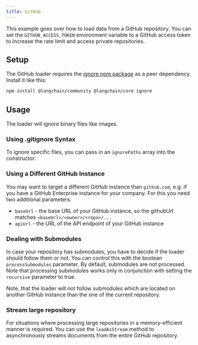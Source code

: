 ```yaml
---
title: GitHub
---
```


This example goes over how to load data from a GitHub repository.
You can set the `GITHUB_ACCESS_TOKEN` environment variable to a GitHub access token to increase the rate limit and access private repositories.

## Setup

The GitHub loader requires the [ignore npm package](https://www.npmjs.com/package/ignore) as a peer dependency. Install it like this:

```bash npm
npm install @langchain/community @langchain/core ignore
```

## Usage


<Github />

The loader will ignore binary files like images.

### Using .gitignore Syntax

To ignore specific files, you can pass in an `ignorePaths` array into the constructor:


<GithubIgnorePaths />

### Using a Different GitHub Instance

You may want to target a different GitHub instance than `github.com`, e.g. if you have a GitHub Enterprise instance for your company.
For this you need two additional parameters:

- `baseUrl` - the base URL of your GitHub instance, so the githubUrl matches `<baseUrl>/<owner>/<repo>/...`
- `apiUrl` - the URL of the API endpoint of your GitHub instance


<GithubCustomInstance />

### Dealing with Submodules

In case your repository has submodules, you have to decide if the loader should follow them or not. You can control this with the boolean `processSubmodules` parameter. By default, submodules are not processed.
Note that processing submodules works only in conjunction with setting the `recursive` parameter to true.


<GithubSubmodules />

Note, that the loader will not follow submodules which are located on another GitHub instance than the one of the current repository.

### Stream large repository

For situations where processing large repositories in a memory-efficient manner is required. You can use the `loadAsStream` method to asynchronously streams documents from the entire GitHub repository.


<GithubStream />

